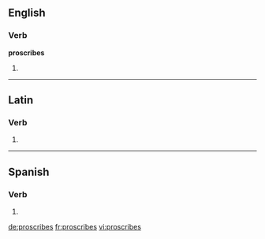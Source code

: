 ==English==

===Verb===
'''proscribes'''

# {{third-person singular of|proscribe}}

----

==Latin==

===Verb===
{{la-verb-form|prōscrībēs}}

# {{conjugation of|proscribo|prōscrībō|2|s|fut|act|ind|lang=la}}

----

==Spanish==

===Verb===
{{es-verb-form|proscribir}}

# {{es-verb form of|ending=ir|mood=indicative|tense=present|pers=2|formal=no|number=singular|proscribir}}

[[de:proscribes]]
[[fr:proscribes]]
[[vi:proscribes]]